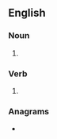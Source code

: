 ==English==

===Noun===
{{head|en|noun plural form}}

# {{plural of|reraise|lang=en}}

===Verb===
{{head|en|verb form}}

# {{en-third-person singular of|reraise}}

===Anagrams===
* {{anagrams|en|rearises}}